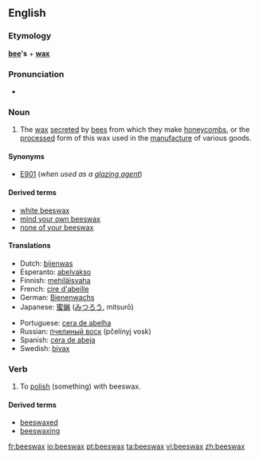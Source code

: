 ==English==

===Etymology===
'''[[bee]]'s''' + '''[[wax]]'''

===Pronunciation===
*{{audio|en-us-beeswax.ogg|Audio (US)}}

===Noun===
{{wikipedia}}
{{en-noun|-}}

# The [[wax]] [[secrete]]d by [[bee]]s from which they make [[honeycomb]]s, or the [[processed]] form of this wax used in the [[manufacture]] of various goods.

====Synonyms====
*[[E901]] (''when used as a [[glazing agent]]'')

====Derived terms====
*[[white beeswax]]
*[[mind your own beeswax]]
*[[none of your beeswax]]

====Translations====
{{trans-top|wax secreted by bees}}
*Dutch: [[bijenwas]] {{m}}
*Esperanto: [[abelvakso]]
*Finnish: [[mehiläisvaha]]
*French: [[cire d'abeille]] {{f}}
*German: [[Bienenwachs]] {{n}}
*Japanese: [[蜜蝋]] ([[みつろう]], mitsurō)
{{trans-mid}}
*Portuguese: [[cera de abelha]] {{f}}
*Russian: [[пчелиный воск]] (pčelínyj vosk) {{m}}
*Spanish: [[cera de abeja]] {{f}}
*Swedish: [[bivax]] {{n}}
{{trans-bottom}}

===Verb===
{{en-verb|beeswax|es}}

# {{transitive}} To [[polish]] (something) with beeswax.

====Derived terms====
*[[beeswaxed]]<!--adjective-->
*[[beeswaxing]]<!--noun-->

[[fr:beeswax]]
[[io:beeswax]]
[[pt:beeswax]]
[[ta:beeswax]]
[[vi:beeswax]]
[[zh:beeswax]]